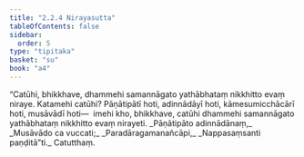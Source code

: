 ```yaml
---
title: "2.2.4 Nirayasutta"
tableOfContents: false
sidebar:
  order: 5
type: "tipitaka"
basket: "su"
book: "a4"
---
```



<DynamicBreadcrumb />

<Division number="64" book="a4" bookNo="15" page="382">

<Paragraph number="475" book="a4">
“Catūhi, bhikkhave, dhammehi samannāgato yathābhataṃ nikkhitto evaṃ niraye. Katamehi catūhi? Pāṇātipātī hoti, adinnādāyī hoti, kāmesumicchācārī hoti, musāvādī hoti—  imehi kho, bhikkhave, catūhi dhammehi samannāgato yathābhataṃ nikkhitto evaṃ nirayeti.
</Paragraph>

<Paragraph number="476" type="verses" book="a4">
_Pāṇātipāto adinnādānaṃ,_  
_Musāvādo ca vuccati;_  
_Paradāragamanañcāpi,_  
_Nappasaṃsanti paṇḍitā”ti._  


</Paragraph>
</Division>

<Paragraph number="477" type="center" book="a4">
Catutthaṃ.
</Paragraph>